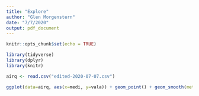 ```yaml
---
title: "Explore"
author: "Glen Morgenstern"
date: "7/7/2020"
output: pdf_document
---
```


```r
knitr::opts_chunk$set(echo = TRUE)
```

```r
library(tidyverse)
library(dplyr)
library(knitr)
```

```r
airq <- read.csv("edited-2020-07-07.csv")
```

```r
ggplot(data=airq, aes(x=medi, y=vala)) + geom_point() + geom_smooth(method = "lm", se=FALSE)
```

